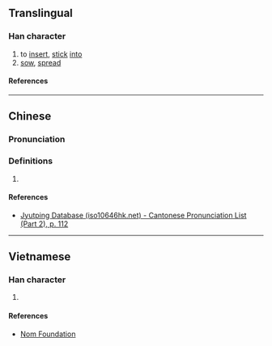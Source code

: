 {{character info}}
==Translingual==

===Han character===
{{Han char|rn=64|rad=手|as=05|sn=8|four=|canj=QP|ids=⿰扌心}}

# to [[insert]], [[stick]] [[into]]
# [[sow]], [[spread]]

====References====
{{Han ref|kx=0421.010|dkj=11875|hdz=31844.050|uh=628B}}

----

==Chinese==
{{zh-forms}}

===Pronunciation===
{{zh-pron
|m=qìn,shèn
|c=cam3
|mc=y
|oc=y
|cat=v
}}

===Definitions===
{{zh-hanzi}}

# {{rfdef|zh}}

====References====
* [http://www.iso10646hk.net/jp/document/download.jsp Jyutping Database (iso10646hk.net) - Cantonese Pronunciation List (Part 2), p. 112]

----

==Vietnamese==

===Han character===
{{vi-readings|rs=手05|reading=tóm,tùm}}

# {{rfdef|vi|sort=手05}}

====References====
* [http://nomfoundation.org/common/nom_details.php?codepoint=628b Nom Foundation]